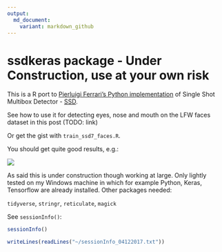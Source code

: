 ```yaml
---
output:
  md_document:
    variant: markdown_github
---
```


<!-- README.md is generated from README.Rmd. Please edit that file -->

# ssdkeras package - Under Construction, use at your own risk

This is a R port to [Pierluigi Ferrari's Python implementation](https://github.com/pierluigiferrari/ssd_keras) of Single Shot Multibox Detector - [SSD](https://arxiv.org/abs/1512.02325).

See how to use it for detecting eyes, nose and mouth on the LFW faces dataset in this post (TODO: link)

Or get the gist with `train_ssd7_faces.R`.

You should get quite good results, e.g.:

![](~/val_02.png)

As said this is under construction though working at large. Only lightly tested on my Windows machine in which for example Python, Keras, Tensorflow are already installed. Other packages needed:

`tidyverse`, `stringr`, `reticulate`, `magick`

See `sessionInfo()`:

```r
sessionInfo()
```

```r
writeLines(readLines("~/sessionInfo_04122017.txt"))
```

